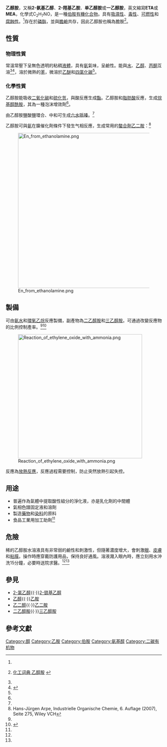 {{Chembox
| verifiedrevid = 414463229
| Name = 乙醇胺
| NameEn = Ethanolamine
| ImageFile = Ethanolamine-2D-skeletal-B.png
| ImageFile1 = Ethanolamine.png
| ImageFileL1 = Ethanolamine-3D-balls.png
| ImageFileR1 = Ethanolamine-3D-vdW.png
| ImageSizeL1 = 140
| ImageSizeR1 = 140
| IUPACName = 2-氨基乙醇
| OtherNames = 2-羟基乙胺<br />2-氨基乙醇<br />一乙醇胺<br />单乙醇胺<br />1-氨基乙醇2-氨基乙醇<br />氨基乙醇<br />乙醛合氨乙醇胺
| Section1 = {{Chembox Identifiers
| ChemSpiderID_Ref = {{chemspidercite|correct|chemspider}}
| ChemSpiderID = 13835336
| UNII_Ref = {{fdacite|correct|FDA}}
| UNII = 5KV86114PT
| InChIKey = HZAXFHJVJLSVMW-UHFFFAOYAD
| ChEMBL_Ref = {{ebicite|correct|EBI}}
| ChEMBL = 104943
| StdInChI_Ref = {{stdinchicite|correct|chemspider}}
| StdInChI = 1S/C2H7NO/c3-1-2-4/h4H,1-3H2
| StdInChIKey_Ref = {{stdinchicite|correct|chemspider}}
| StdInChIKey = HZAXFHJVJLSVMW-UHFFFAOYSA-N
| CASNo_Ref = {{cascite|correct|CAS}}
| CASNo = 141-43-5
| EINECS = 205-483-3
| PubChem = 700
| SMILES = C(CO)N
| InChI = 1/C2H7NO/c3-1-2-4/h4H,1-3H2
| RTECS = KJ5775000
| KEGG_Ref = {{keggcite|correct|kegg}}
| KEGG = D05074
| ChEBI = 16000
  }}
| Section2 = {{Chembox Properties
| Formula = C<sub>2</sub>H<sub>7</sub>NO
| MolarMass = 61.08
| Appearance = 無色粘稠液體<ref name="ChemicalBook">{{zh}}[http://www.chemicalbook.com/ProductChemicalPropertiesCB1218589.htm ChemicalBook 乙醇胺] {{Wayback|url=http://www.chemicalbook.com/ProductChemicalPropertiesCB1218589.htm |date=20110324081205 }}</ref>
| Density = 1.012 g/cm<sup>3</sup>
| MeltingPt = 10.3℃
| BoilingPt = 170℃
| Solubility = 互溶
| pKa=9.50<ref>Hall, H.K., ''J. Am. Chem. Soc.'', '''1957''', ''79'', 5441.</ref>
| VaporPressure = 64 Pa（20℃）<ref>{{cite web |publisher=[[Acros_Organics|Acros Organics]] |url=http://www.paclp.com/content/documents/MSDS/Ethanolamine.pdf |title=Ethanolamine MSDS |deadurl=yes |archiveurl=https://web.archive.org/web/20110715032425/http://www.paclp.com/content/documents/MSDS/Ethanolamine.pdf |archivedate=2011-07-15 |accessdate=2011-05-13 }}</ref>
| RefractIndex = 1.4539（20℃）<ref>{{cite journal |author1=R. E. Reitmeier |author2=V. Sivertz |author3=H. V. Tartar |year=1940 |title=Some Properties of Monoethanolamine and its Aqueous Solutions |journal=Journal of the American Chemical Society |volume=62 |issue=8 |pages=1943–1944 |doi=10.1021/ja01865a009 |accessdate=2010-02-24}}</ref>
  }}
| Section7 = {{Chembox Hazards
| EUHazardSymbol = {{Chembox EUHazardSymbol|T|C}}<ref name="ChemicalBook" />
| ExternalMSDS = [https://web.archive.org/web/20100518095623/http://www.jtbaker.com/msds/englishhtml/m8012.htm JT Baker]
| FlashPt = 200℉<ref name="ChemicalBook" />（93.3℃）
| Autoignition = 410℃
| NFPA-H = 3
| NFPA-F = 2
| NFPA-R = 0
| NFPA-O = 
| RPhrases = {{R10}}, {{R20/21/22}}, {{R23/24/25}}, {{R34}}, {{R36/37/38}}, {{R39}}<ref name="ChemicalBook" />
| SPhrases = {{S26}}, {{S27}}, {{S36/37}}, {{S39}}, {{S45}}<ref name="ChemicalBook" />
| ExploLimits = 5.5 - 17%
| PEL = 3 ppm
  }}
| Section8 = {{Chembox Related
| OtherCpds = [[二乙醇胺|二乙醇胺]]<br />[[三乙醇胺|三乙醇胺]]
  }}
}}
'''乙醇胺'''，又稱'''2-氨基乙醇'''、'''2-羥基乙胺'''、'''单乙醇胺'''或'''一乙醇胺'''，英文縮寫'''ETA'''或'''MEA'''，化學式C<sub>2</sub>H<sub>7</sub>NO，是一種[[伯胺|伯胺]][[有機化合物|有機化合物]]。具有[[吸濕性|吸濕性]]、[[毒性|毒性]]、[[可燃性|可燃性]]和[[腐蝕性|腐蝕性]]。<ref name="ChemicalBook" />存在於[[磷脂|磷脂]]，並與[[膽鹼|膽鹼]]共存，因此乙醇胺也稱為膽胺<ref name="化工词典">{{zh}}[http://www.chemyq.com/xz/xz1/1201nbxxv.htm 化工词典 乙醇胺] {{Wayback|url=http://www.chemyq.com/xz/xz1/1201nbxxv.htm |date=20101221232616 }}</ref>。

== 性質 ==
=== 物理性質 ===
常溫常壓下呈無色透明的粘稠[[液體|液體]]，具有[[氨|氨]]氣味，呈鹼性。能與[[水|水]]、[[乙醇|乙醇]]、[[丙酮|丙酮]]互溶<ref name="ChemicalBook" /><ref name="ChemicalBook2">{{Cite web |url=http://www.chemicalbook.com/CAS_141-43-5.htm |title=ChemicalBook CAS数据库列表 乙醇胺 |accessdate=2011-05-14 |archive-date=2014-12-31 |archive-url=https://web.archive.org/web/20141231044404/http://www.chemicalbook.com/CAS_141-43-5.htm |dead-url=no }}</ref>，溶於微熱的[[苯|苯]]，微溶於[[乙醚|乙醚]]和[[四氯化碳|四氯化碳]]<ref name="ChemicalBook" />。

=== 化學性質 ===
乙醇胺能吸收[[二氧化碳|二氧化碳]]和[[硫化氫|硫化氫]]，與酸反應生成[[酯|酯]]。乙醇胺和[[脂肪酸|脂肪酸]]反應，生成[[烷基醇酰胺|烷基醇酰胺]]，其為一種泡沫增效劑<ref name="化工词典" />。

由乙醇胺鹽酸鹽環合、中和可生成[[六水哌嗪|六水哌嗪]]。<ref name="ChemicalBook" />

乙醇胺可與[[氨|氨]]在鎳催化劑條件下發生气相反應，生成常用的[[螯合劑|螯合劑]][[乙二胺|乙二胺]]：<ref name="arpe2">Hans-Jürgen Arpe, Industrielle Organische Chemie, 6. Auflage (2007), Seite 275, Wiley VCH</ref>

[[File:En_from_ethanolamine.png|500px]]

== 製備 ==
可由[[氨水|氨水]]和[[環氧乙烷|環氧乙烷]]反應製備，副產物為[[二乙醇胺|二乙醇胺]]和[[三乙醇胺|三乙醇胺]]。可通過改變反應物的比例控制產率。<ref name="ChemicalBook" /><ref name = weissermel>{{cite book | title = Industrial Organic Chemistry | author =  Klaus Weissermel, Hans-Jürgen Arpe, Charlet R. Lindley, Stephen Hawkins | publisher = [[Wiley-VCH|Wiley-VCH]] | year = 2003 | isbn = 3527305785 | pages = 159–161 | chapter = Chap. 7. Oxidation Products of Ethylene}}</ref>

[[File:Reaction_of_ethylene_oxide_with_ammonia.png|400px]]

反應為[[放熱反應|放熱反應]]，反應過程需要控制，防止突然放熱引起失控。

== 用途 ==
* 普遍作為氣體中提取酸性組分的淨化液，亦是乳化劑的中間體
* 氣相色譜固定液和溶劑
* 製造[[藥物|藥物]]和[[染料|染料]]的原料
* 食品工業用加工助劑<ref name="ChemicalBook" />

== 危險 ==
稀的乙醇胺水溶液具有非常弱的鹼性和刺激性，但隨著濃度增大，會刺激[[眼|眼]]、[[皮膚|皮膚]]和[[粘膜|粘膜]]。操作時應穿戴防護用品，保持良好通風。溶液濺入眼內時，應立刻用水沖洗15分鐘，必要時送院求醫。<ref name="ChemicalBook" /><ref name="ChemicalBook2" />

== 參見 ==
* [[2-氯乙醇|2-氯乙醇]]{{·}}[[2-巰基乙醇|2-巰基乙醇]]
* [[乙醇|乙醇]]{{·}}[[乙胺|乙胺]]
* [[乙二醇|乙二醇]]{{·}}[[乙二胺|乙二胺]]
* [[二乙醇胺|二乙醇胺]]{{·}}[[三乙醇胺|三乙醇胺]]

== 參考文獻 ==
{{Reflist|}}

{{氨基醇}}

[[Category:醇|Category:醇]]
[[Category:乙胺|Category:乙胺]]
[[Category:伯胺|Category:伯胺]]
[[Category:氨基醇|Category:氨基醇]]
[[Category:二碳有机物|Category:二碳有机物]]